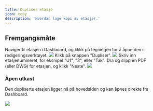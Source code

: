 ```yaml
---
title: Dupliser etasje
icon: copy
description: 'Hvordan lage kopi av etasjer.'
---
```


## Fremgangsmåte

<Steps>
  <Step title="Åpne en etasje">
    Naviger til etasjen i Dashboard, og klikk på tegningen for å åpne den i redigeringsverktøyet.
    <Frame type="glass">
        <img src="/images/engine/dupliser-etasje/steg-1.png" />
    </Frame>
  </Step>
  <Step title="Lag en kopi">
    Klikk på knappen "Dupliser".
    <Frame type="glass">
        <img src="/images/engine/dupliser-etasje/steg-2.png" />
    </Frame>
  </Step>
  <Step title="Endre navn">
    Skriv inn etasjenummeret, for eksmpel "U1", "3", eller "Tak". Dra og slipp en PDF (eller DWG) for etasjen, og klikk "Neste".
    <Frame type="glass">
        <img src="/images/engine/dupliser-etasje/steg-3.png" />
    </Frame>
  </Step>
</Steps>

### Åpen utkast

Den dupliserte etasjen ligger nå på hovedsiden og kan åpnes direkte fra Dashboard.

<Frame type="glass">
    <img src="/images/engine/dupliser-etasje/mitt-utkast.png" />
</Frame>
